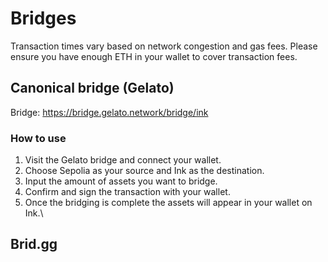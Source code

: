 
# Bridges

<Callout type="info" emoji="ℹ️">
Transaction times vary based on network congestion and gas fees. Please ensure you have enough ETH in your wallet to cover transaction fees.
</Callout>

## Canonical bridge (Gelato)
Bridge: https://bridge.gelato.network/bridge/ink

### How to use
1. Visit the Gelato bridge and connect your wallet.
2. Choose Sepolia as your source and Ink as the destination.
3. Input the amount of assets you want to bridge.
4. Confirm and sign the transaction with your wallet.
5. Once the bridging is complete the assets will appear in your wallet on Ink.\

## Brid.gg 